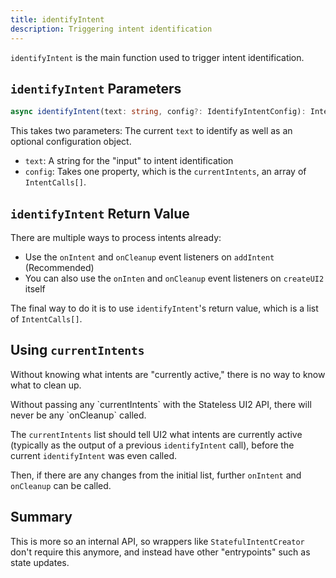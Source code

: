 ```yaml
---
title: identifyIntent
description: Triggering intent identification
---
```


`identifyIntent` is the main function used to trigger intent identification.

## `identifyIntent` Parameters

```ts
async identifyIntent(text: string, config?: IdentifyIntentConfig): IntentCall[]
```

This takes two parameters: The current `text` to identify as well as an optional configuration object.

- `text`: A string for the "input" to intent identification
- `config`: Takes one property, which is the `currentIntents`, an array of `IntentCalls[]`.

## `identifyIntent` Return Value

There are multiple ways to process intents already:

- Use the `onIntent` and `onCleanup` event listeners on `addIntent` (Recommended)
- You can also use the `onInten` and `onCleanup` event listeners on `createUI2` itself

The final way to do it is to use `identifyIntent`'s return value, which is a list of `IntentCalls[]`.

## Using `currentIntents`

Without knowing what intents are "currently active," there is no way to know what to clean up.

<Callout type="warn">
	Without passing any `currentIntents` with the Stateless UI2 API, there will
	never be any `onCleanup` called.
</Callout>

The `currentIntents` list should tell UI2 what intents are currently active (typically as the output of a previous `identifyIntent` call), before the current `identifyIntent` was even called.

Then, if there are any changes from the initial list, further `onIntent` and `onCleanup` can be called.

## Summary

This is more so an internal API, so wrappers like `StatefulIntentCreator` don't require this anymore, and instead have other "entrypoints" such as state updates.
